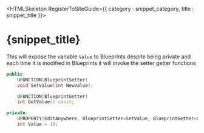 

<HTMLSkeleton RegisterToSiteGuide={{ category : snippet_category, title : snippet_title }}>

<H1>{snippet_title}</H1>

This will expose the variable `Value` to Blueprints despite being private and each time it is modified in Blueprints it will invoke the setter getter functions

```cpp
public:
    UFUNCTION(BlueprintSetter)
    void SetValue(int NewValue);

    UFUNCTION(BlueprintGetter)
    int GetValue() const;

private:
    UPROPERTY(EditAnywhere, BlueprintSetter=SetValue, BlueprintGetter=GetValue)
    int Value = 10;
```
</HTMLSkeleton>

